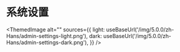 # 系统设置


<ThemedImage
  alt=""
  sources={{
    light: useBaseUrl('/img/5.0.0/zh-Hans/admin-settings-light.png'),
    dark: useBaseUrl('/img/5.0.0/zh-Hans/admin-settings-dark.png'),
  }}
/>
